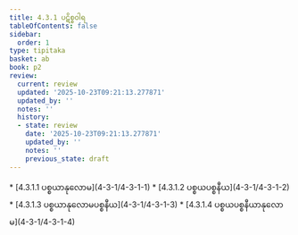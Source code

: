 ```yaml
---
title: 4.3.1 ပဋိစ္စဝါရ
tableOfContents: false
sidebar:
  order: 1
type: tipitaka
basket: ab
book: p2
review:
  current: review
  updated: '2025-10-23T09:21:13.277871'
  updated_by: ''
  notes: ''
  history:
  - state: review
    date: '2025-10-23T09:21:13.277871'
    updated_by: ''
    notes: ''
    previous_state: draft
---
```



<ReviewStatus review={frontmatter.review} showDetails={true} />

<HypothesisAnnotation frontmatter={frontmatter} />

<DynamicBreadcrumb />



<TableOfContents book="p2" section="4.3.1">
* [4.3.1.1 ပစ္စယာနုလောမ](4-3-1/4-3-1-1)
* [4.3.1.2 ပစ္စယပစ္စနီယ](4-3-1/4-3-1-2)
* [4.3.1.3 ပစ္စယာနုလောမပစ္စနီယ](4-3-1/4-3-1-3)
* [4.3.1.4 ပစ္စယပစ္စနီယာနုလောမ](4-3-1/4-3-1-4)
</TableOfContents>